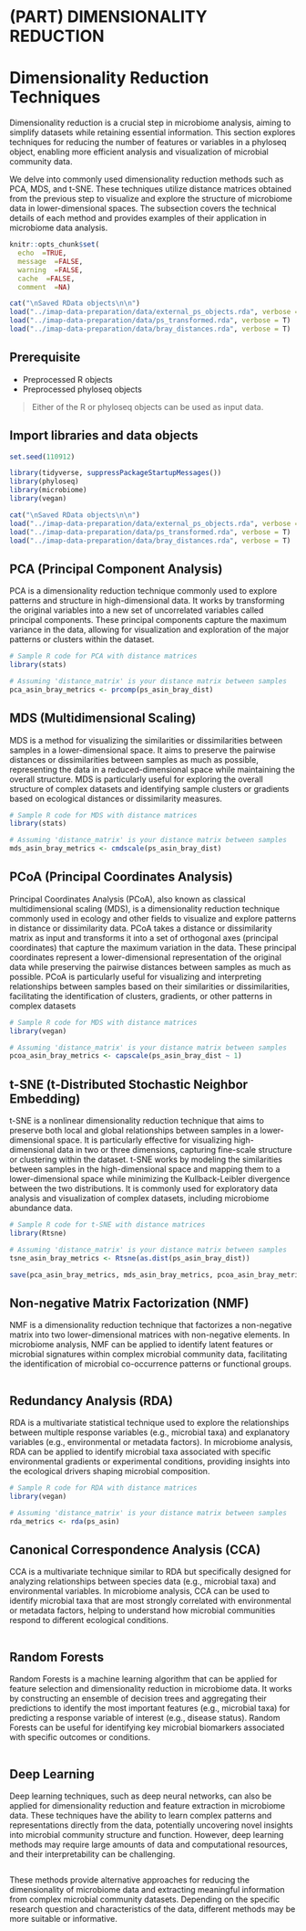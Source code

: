 # (PART) DIMENSIONALITY REDUCTION {-}

# Dimensionality Reduction Techniques
Dimensionality reduction is a crucial step in microbiome analysis, aiming to simplify datasets while retaining essential information. This section explores techniques for reducing the number of features or variables in a phyloseq object, enabling more efficient analysis and visualization of microbial community data.

We delve into commonly used dimensionality reduction methods such as PCA, MDS, and t-SNE. These techniques utilize distance matrices obtained from the previous step to visualize and explore the structure of microbiome data in lower-dimensional spaces. The subsection covers the technical details of each method and provides examples of their application in microbiome data analysis.

```r
knitr::opts_chunk$set(
  echo  =TRUE,
  message  =FALSE,
  warning  =FALSE,
  cache  =FALSE,
  comment  =NA)

cat("\nSaved RData objects\n\n")
load("../imap-data-preparation/data/external_ps_objects.rda", verbose = T)
load("../imap-data-preparation/data/ps_transformed.rda", verbose = T)
load("../imap-data-preparation/data/bray_distances.rda", verbose = T)
```


## Prerequisite {-}
- Preprocessed R objects
- Preprocessed phyloseq objects

> Either of the R or phyloseq objects can be used as input data.

## Import libraries and data objects {-}
```r
set.seed(110912)

library(tidyverse, suppressPackageStartupMessages())
library(phyloseq)
library(microbiome)
library(vegan)

cat("\nSaved RData objects\n\n")
load("../imap-data-preparation/data/external_ps_objects.rda", verbose = T)
load("../imap-data-preparation/data/ps_transformed.rda", verbose = T)
load("../imap-data-preparation/data/bray_distances.rda", verbose = T)

```

## PCA (Principal Component Analysis)

PCA is a dimensionality reduction technique commonly used to explore patterns and structure in high-dimensional data. It works by transforming the original variables into a new set of uncorrelated variables called principal components. These principal components capture the maximum variance in the data, allowing for visualization and exploration of the major patterns or clusters within the dataset.

```r
# Sample R code for PCA with distance matrices
library(stats)

# Assuming 'distance_matrix' is your distance matrix between samples
pca_asin_bray_metrics <- prcomp(ps_asin_bray_dist)
```


## MDS (Multidimensional Scaling)

MDS is a method for visualizing the similarities or dissimilarities between samples in a lower-dimensional space. It aims to preserve the pairwise distances or dissimilarities between samples as much as possible, representing the data in a reduced-dimensional space while maintaining the overall structure. MDS is particularly useful for exploring the overall structure of complex datasets and identifying sample clusters or gradients based on ecological distances or dissimilarity measures.

```r
# Sample R code for MDS with distance matrices
library(stats)

# Assuming 'distance_matrix' is your distance matrix between samples
mds_asin_bray_metrics <- cmdscale(ps_asin_bray_dist)

```

## PCoA (Principal Coordinates Analysis)
Principal Coordinates Analysis (PCoA), also known as classical multidimensional scaling (MDS), is a dimensionality reduction technique commonly used in ecology and other fields to visualize and explore patterns in distance or dissimilarity data. PCoA takes a distance or dissimilarity matrix as input and transforms it into a set of orthogonal axes (principal coordinates) that capture the maximum variation in the data. These principal coordinates represent a lower-dimensional representation of the original data while preserving the pairwise distances between samples as much as possible. PCoA is particularly useful for visualizing and interpreting relationships between samples based on their similarities or dissimilarities, facilitating the identification of clusters, gradients, or other patterns in complex datasets

```r
# Sample R code for MDS with distance matrices
library(vegan)

# Assuming 'distance_matrix' is your distance matrix between samples
pcoa_asin_bray_metrics <- capscale(ps_asin_bray_dist ~ 1)

```



## t-SNE (t-Distributed Stochastic Neighbor Embedding)

t-SNE is a nonlinear dimensionality reduction technique that aims to preserve both local and global relationships between samples in a lower-dimensional space. It is particularly effective for visualizing high-dimensional data in two or three dimensions, capturing fine-scale structure or clustering within the dataset. t-SNE works by modeling the similarities between samples in the high-dimensional space and mapping them to a lower-dimensional space while minimizing the Kullback-Leibler divergence between the two distributions. It is commonly used for exploratory data analysis and visualization of complex datasets, including microbiome abundance data.

```r
# Sample R code for t-SNE with distance matrices
library(Rtsne)

# Assuming 'distance_matrix' is your distance matrix between samples
tsne_asin_bray_metrics <- Rtsne(as.dist(ps_asin_bray_dist))

```


```r
save(pca_asin_bray_metrics, mds_asin_bray_metrics, pcoa_asin_bray_metrics, tsne_asin_bray_metrics, file = "data/reduced_dimension.rda")
```


## Non-negative Matrix Factorization (NMF)

NMF is a dimensionality reduction technique that factorizes a non-negative matrix into two lower-dimensional matrices with non-negative elements. In microbiome analysis, NMF can be applied to identify latent features or microbial signatures within complex microbial community data, facilitating the identification of microbial co-occurrence patterns or functional groups.

```r

```


## Redundancy Analysis (RDA)

RDA is a multivariate statistical technique used to explore the relationships between multiple response variables (e.g., microbial taxa) and explanatory variables (e.g., environmental or metadata factors). In microbiome analysis, RDA can be applied to identify microbial taxa associated with specific environmental gradients or experimental conditions, providing insights into the ecological drivers shaping microbial composition.

```r
# Sample R code for RDA with distance matrices
library(vegan)

# Assuming 'distance_matrix' is your distance matrix between samples
rda_metrics <- rda(ps_asin)

```


## Canonical Correspondence Analysis (CCA)

CCA is a multivariate technique similar to RDA but specifically designed for analyzing relationships between species data (e.g., microbial taxa) and environmental variables. In microbiome analysis, CCA can be used to identify microbial taxa that are most strongly correlated with environmental or metadata factors, helping to understand how microbial communities respond to different ecological conditions.

```r

```


## Random Forests

Random Forests is a machine learning algorithm that can be applied for feature selection and dimensionality reduction in microbiome data. It works by constructing an ensemble of decision trees and aggregating their predictions to identify the most important features (e.g., microbial taxa) for predicting a response variable of interest (e.g., disease status). Random Forests can be useful for identifying key microbial biomarkers associated with specific outcomes or conditions.

```r

```


## Deep Learning

Deep learning techniques, such as deep neural networks, can also be applied for dimensionality reduction and feature extraction in microbiome data. These techniques have the ability to learn complex patterns and representations directly from the data, potentially uncovering novel insights into microbial community structure and function. However, deep learning methods may require large amounts of data and computational resources, and their interpretability can be challenging.

```r

```

These methods provide alternative approaches for reducing the dimensionality of microbiome data and extracting meaningful information from complex microbial community datasets. Depending on the specific research question and characteristics of the data, different methods may be more suitable or informative.




